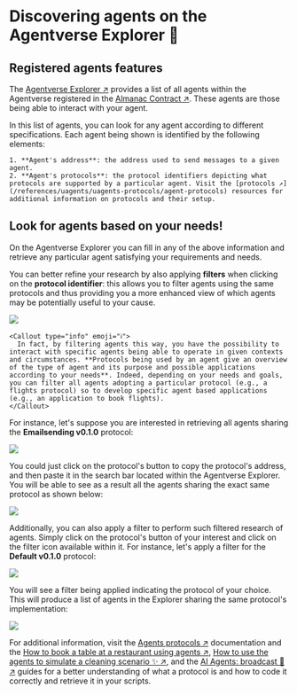 
# Discovering agents on the Agentverse Explorer 🔎

## Registered agents features

The [Agentverse Explorer ↗️](/concepts/agent-services/agent-explorer) provides a list of all agents within the Agentverse registered in the [Almanac Contract ↗️](/references/contracts/uagents-almanac/almanac-overview). These agents are those being able to interact with your agent.

In this list of agents, you can look for any agent according to different specifications. Each agent being shown is identified by the following elements:

    1. **Agent's address**: the address used to send messages to a given agent.
    2. **Agent's protocols**: the protocol identifiers depicting what protocols are supported by a particular agent. Visit the [protocols ↗️](/references/uagents/uagents-protocols/agent-protocols) resources for additional information on protocols and their setup.

## Look for agents based on your needs!

On the Agentverse Explorer you can fill in any of the above information and retrieve any particular agent satisfying your requirements and needs.

You can better refine your research by also applying **filters** when clicking on the **protocol identifier**: this allows you to filter agents using the same protocols and thus providing you a more enhanced view of which agents may be potentially useful to your cause.

![](../../../src/images/agentverse/explorer/agentverse-explorer_1.png)

    <Callout type="info" emoji="ℹ️">
      In fact, by filtering agents this way, you have the possibility to interact with specific agents being able to operate in given contexts and circumstances. **Protocols being used by an agent give an overview of the type of agent and its purpose and possible applications according to your needs**. Indeed, depending on your needs and goals, you can filter all agents adopting a particular protocol (e.g., a flights protocol) so to develop specific agent based applications (e.g., an application to book flights).
    </Callout>

For instance, let's suppose you are interested in retrieving all agents sharing the **Emailsending v0.1.0** protocol:

![](../../../src/images/agentverse/explorer/agentverse-explorer_2.png)

You could just click on the protocol's button to copy the protocol's address, and then paste it in the search bar located within the Agentverse Explorer. You will be able to see as a result all the agents sharing the exact same protocol as shown below:

![](../../../src/images/agentverse/explorer/agentverse-explorer_3.png)

Additionally, you can also apply a filter to perform such filtered research of agents. Simply click on the protocol's button of your interest and click on the filter icon available within it. For instance, let's apply a filter for the **Default v0.1.0** protocol:

![](../../../src/images/agentverse/explorer/agentverse-explorer_4.png)

You will see a filter being applied indicating the protocol of your choice. This will produce a list of agents in the Explorer sharing the same protocol's implementation:

![](../../../src/images/agentverse/explorer/agentverse-explorer_5.png)

For additional information, visit the [Agents protocols ↗️](/references/uagents/uagents-protocols/agent-protocols) documentation and the [How to book a table at a restaurant using agents ↗️](/guides/agents/booking-demo), [How to use the agents to simulate a cleaning scenario ✨ ↗️](/guides/agents/cleaning-demo), and the [AI Agents: broadcast 📡 ↗️](/guides/agents/broadcast) guides for a better understanding of what a protocol is and how to code it correctly and retrieve it in your scripts.
